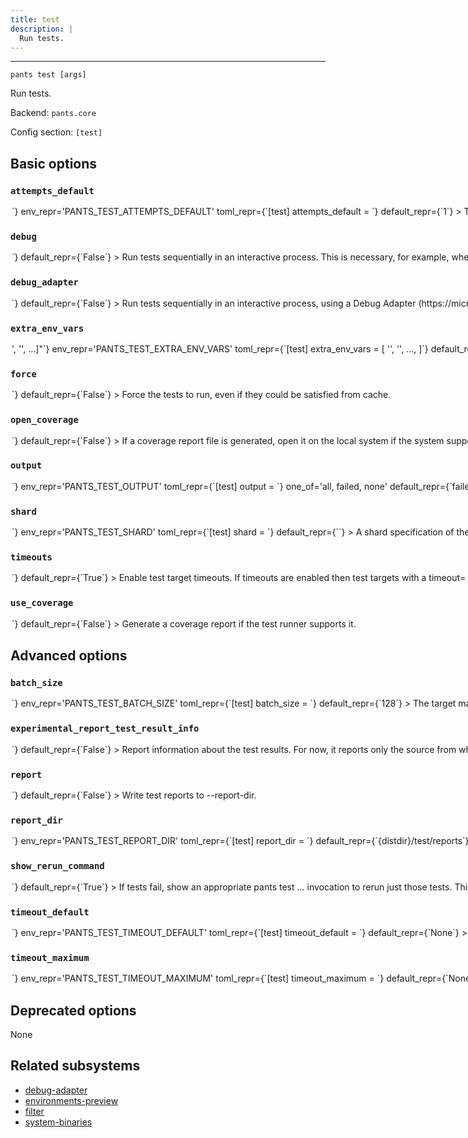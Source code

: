 ```yaml
---
title: test
description: |
  Run tests.
---
```



---

```
pants test [args]
```

Run tests.

Backend: <span className="color--primary">`pants.core`</span>

Config section: <span className="color--primary">`[test]`</span>

<span className={styles.options}>

## Basic options

### `attempts_default`

<Option
  cli_repr={`--test-attempts-default=<int>`}
  env_repr='PANTS_TEST_ATTEMPTS_DEFAULT'
  toml_repr={`[test]
attempts_default = <int>`}
  default_repr={`1`}
>

The number of attempts to run tests, in case of a test failure. Tests that were retried will include the number of attempts in the summary output.

</Option>

### `debug`

<Option
  cli_repr={`--[no-]test-debug`}
  env_repr='PANTS_TEST_DEBUG'
  toml_repr={`[test]
debug = <bool>`}
  default_repr={`False`}
>

Run tests sequentially in an interactive process. This is necessary, for example, when you add breakpoints to your code.

</Option>

### `debug_adapter`

<Option
  cli_repr={`--[no-]test-debug-adapter`}
  env_repr='PANTS_TEST_DEBUG_ADAPTER'
  toml_repr={`[test]
debug_adapter = <bool>`}
  default_repr={`False`}
>

Run tests sequentially in an interactive process, using a Debug Adapter (https://microsoft.github.io/debug-adapter-protocol/) for the language if supported.

The interactive process used will be immediately blocked waiting for a client before continuing.

This option implies `--debug`.

</Option>

### `extra_env_vars`

<Option
  cli_repr={`--test-extra-env-vars="['<str>', '<str>', ...]"`}
  env_repr='PANTS_TEST_EXTRA_ENV_VARS'
  toml_repr={`[test]
extra_env_vars = [
    '<str>',
    '<str>',
    ...,
]`}
  default_repr={`[]`}
  target_field_name='test_extra_env_vars'
>

Additional environment variables to include in test processes.

Entries are strings in the form `ENV_VAR=value` to use explicitly; or just `ENV_VAR` to copy the value of a variable in Pants&#x27;s own environment. `fnmatch` globs like `ENV_VAR_PREFIXED_*` can be used to copy multiple environment variables.

</Option>

### `force`

<Option
  cli_repr={`--[no-]test-force`}
  env_repr='PANTS_TEST_FORCE'
  toml_repr={`[test]
force = <bool>`}
  default_repr={`False`}
>

Force the tests to run, even if they could be satisfied from cache.

</Option>

### `open_coverage`

<Option
  cli_repr={`--[no-]test-open-coverage`}
  env_repr='PANTS_TEST_OPEN_COVERAGE'
  toml_repr={`[test]
open_coverage = <bool>`}
  default_repr={`False`}
>

If a coverage report file is generated, open it on the local system if the system supports this.

</Option>

### `output`

<Option
  cli_repr={`--test-output=<ShowOutput>`}
  env_repr='PANTS_TEST_OUTPUT'
  toml_repr={`[test]
output = <ShowOutput>`}
  one_of='all, failed, none'
  default_repr={`failed`}
>

Show stdout/stderr for these tests.

</Option>

### `shard`

<Option
  cli_repr={`--test-shard=<str>`}
  env_repr='PANTS_TEST_SHARD'
  toml_repr={`[test]
shard = <str>`}
  default_repr={``}
>

A shard specification of the form &#x22;k/N&#x22;, where N is a positive integer and k is a non-negative integer less than N.

If set, the request input targets will be deterministically partitioned into N disjoint subsets of roughly equal size, and only the k&#x27;th subset will be used, with all others discarded.

Useful for splitting large numbers of test files across multiple machines in CI. For example, you can run three shards with `--shard=0/3`, `--shard=1/3`, `--shard=2/3`.

Note that the shards are roughly equal in size as measured by number of files. No attempt is made to consider the size of different files, the time they have taken to run in the past, or other such sophisticated measures.

</Option>

### `timeouts`

<Option
  cli_repr={`--[no-]test-timeouts`}
  env_repr='PANTS_TEST_TIMEOUTS'
  toml_repr={`[test]
timeouts = <bool>`}
  default_repr={`True`}
>

Enable test target timeouts. If timeouts are enabled then test targets with a `timeout=` parameter set on their target will time out after the given number of seconds if not completed. If no timeout is set, then either the default timeout is used or no timeout is configured.

</Option>

### `use_coverage`

<Option
  cli_repr={`--[no-]test-use-coverage`}
  env_repr='PANTS_TEST_USE_COVERAGE'
  toml_repr={`[test]
use_coverage = <bool>`}
  default_repr={`False`}
>

Generate a coverage report if the test runner supports it.

</Option>

## Advanced options

### `batch_size`

<Option
  cli_repr={`--test-batch-size=<int>`}
  env_repr='PANTS_TEST_BATCH_SIZE'
  toml_repr={`[test]
batch_size = <int>`}
  default_repr={`128`}
>

The target maximum number of files to be included in each run of batch-enabled test runners.

Some test runners can execute tests from multiple files in a single run. Test implementations will return all tests that _can_ run together as a single group - and then this may be further divided into smaller batches, based on this option. This is done:

1. to avoid OS argument length limits (in processes which don&#x27;t support argument files)
2. to support more stable cache keys than would be possible if all files were operated on in a single batch
3. to allow for parallelism in test runners which don&#x27;t have internal parallelism, or -- if they do support internal parallelism -- to improve scheduling behavior when multiple processes are competing for cores and so internal parallelism cannot be used perfectly

In order to improve cache hit rates (see 2.), batches are created at stable boundaries, and so this value is only a &#x22;target&#x22; max batch size (rather than an exact value).

NOTE: This parameter has no effect on test runners/plugins that do not implement support for batched testing.

</Option>

### `experimental_report_test_result_info`

<Option
  cli_repr={`--[no-]test-experimental-report-test-result-info`}
  env_repr='PANTS_TEST_EXPERIMENTAL_REPORT_TEST_RESULT_INFO'
  toml_repr={`[test]
experimental_report_test_result_info = <bool>`}
  default_repr={`False`}
>

Report information about the test results.

For now, it reports only the source from where the test results were fetched. When running tests, they may be executed locally or remotely, but if there are results of previous runs available, they may be retrieved from the local or remote cache, or be memoized. Knowing where the test results come from might be useful when evaluating the efficiency of the cache and the nature of the changes in the source code that may lead to frequent cache invalidations.

</Option>

### `report`

<Option
  cli_repr={`--[no-]test-report`}
  env_repr='PANTS_TEST_REPORT'
  toml_repr={`[test]
report = <bool>`}
  default_repr={`False`}
>

Write test reports to `--report-dir`.

</Option>

### `report_dir`

<Option
  cli_repr={`--test-report-dir=<str>`}
  env_repr='PANTS_TEST_REPORT_DIR'
  toml_repr={`[test]
report_dir = <str>`}
  default_repr={`{distdir}/test/reports`}
>

Path to write test reports to. Must be relative to the build root.

</Option>

### `show_rerun_command`

<Option
  cli_repr={`--[no-]test-show-rerun-command`}
  env_repr='PANTS_TEST_SHOW_RERUN_COMMAND'
  toml_repr={`[test]
show_rerun_command = <bool>`}
  default_repr={`True`}
>

If tests fail, show an appropriate `pants test ...` invocation to rerun just those tests.

This is to make it easy to run those tests on a new machine (for instance, run tests locally if they fail in CI): caching of successful tests means that rerunning the exact same command on the same machine will already automatically only rerun the failures.

This defaults to `True` when running in CI (as determined by the `CI` environment variable being set) but `False` elsewhere.

</Option>

### `timeout_default`

<Option
  cli_repr={`--test-timeout-default=<int>`}
  env_repr='PANTS_TEST_TIMEOUT_DEFAULT'
  toml_repr={`[test]
timeout_default = <int>`}
  default_repr={`None`}
>

The default timeout (in seconds) for a test target if the `timeout` field is not set on the target.

</Option>

### `timeout_maximum`

<Option
  cli_repr={`--test-timeout-maximum=<int>`}
  env_repr='PANTS_TEST_TIMEOUT_MAXIMUM'
  toml_repr={`[test]
timeout_maximum = <int>`}
  default_repr={`None`}
>

The maximum timeout (in seconds) that may be used on a test target.

</Option>

## Deprecated options

None

## Related subsystems

- [debug-adapter](../subsystems/debug-adapter.mdx)
- [environments-preview](../subsystems/environments-preview.mdx)
- [filter](../subsystems/filter.mdx)
- [system-binaries](../subsystems/system-binaries.mdx)

</span>
